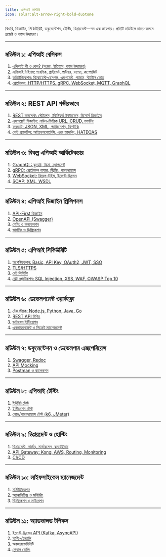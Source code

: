 ```yaml
---
title: এপিআই মাস্টারি
icon: solar:alt-arrow-right-bold-duotone
---
```


<Callout variant="info">
থিওরি, ডিজাইন, সিকিউরিটি, ডকুমেন্টেশন, টেস্টিং, ডিপ্লয়মেন্ট—সব এক জায়গায়। প্রতিটি মডিউলে হাতে-কলমে প্রজেক্ট ও বাস্তব উদাহরণ।
</Callout>

---

## মডিউল ১: এপিআই বেসিকস
1. [এপিআই কী ও কেন? (সংজ্ঞা, ইতিহাস, বাস্তব উদাহরণ)](/api/what-is-api)
2. [এপিআই টাইপস: পাবলিক, প্রাইভেট, পার্টনার, ওপেন, কম্পোজিট](/api/api-types)
3. [কমিউনিকেশন: রিকোয়েস্ট-রেসপন্স, এন্ডপয়েন্ট, প্যারাম, স্ট্যাটাস কোড](/api/communication-basics)
4. [প্রোটোকল: HTTP/HTTPS, gRPC, WebSocket, MQTT, GraphQL](/api/protocols)

---

## মডিউল ২: REST API গভীরভাবে
1. [REST কনসেপ্ট: স্টেটলেস, ইউনিফর্ম ইন্টারফেস, রিসোর্স ডিজাইন](/api/rest-concepts)
2. [এন্ডপয়েন্ট ডিজাইন: নাউন-ভিত্তিক URL, CRUD, ভার্সনিং](/api/endpoint-design)
3. [ফরম্যাট: JSON, XML, প্যাজিনেশন, ফিল্টারিং](/api/formats-pagination-filtering)
4. [বেস্ট প্র্যাকটিস: আইডেমপোটেন্সি, এরর হ্যান্ডলিং, HATEOAS](/api/rest-best-practices)

---

## মডিউল ৩: বিকল্প এপিআই আর্কিটেকচার
1. [GraphQL: কুয়েরি, স্কিমা, ফ্র্যাগমেন্ট](/api/graphql-basics)
2. [gRPC: প্রোটোকল বাফার, স্ট্রিমিং, পারফরম্যান্স](/api/grpc-basics)
3. [WebSocket: রিয়েল-টাইম, ইভেন্ট-ড্রিভেন](/api/websocket-basics)
4. [SOAP: XML, WSDL](/api/soap-basics)

---

## মডিউল ৪: এপিআই ডিজাইন প্রিন্সিপলস
1. [API-First ডিজাইন](/api/api-first-design)
2. [OpenAPI (Swagger)](/api/openapi-swagger)
3. [নেমিং ও কনভেনশন](/api/naming-conventions)
4. [ভার্সনিং ও ডিপ্রিকেশন](/api/versioning-deprecation)

---

## মডিউল ৫: এপিআই সিকিউরিটি
1. [অথেন্টিকেশন: Basic, API Key, OAuth2, JWT, SSO](/api/authentication)
2. [TLS/HTTPS](/api/tls-https)
3. [রেট লিমিটিং](/api/rate-limiting)
4. [থ্রেট প্রোটেকশন: SQL Injection, XSS, WAF, OWASP Top 10](/api/threat-protection)

---

## মডিউল ৬: ডেভেলপমেন্ট ওয়ার্কফ্লো
1. [টেক স্ট্যাক: Node.js, Python, Java, Go](/api/tech-stack)
2. [REST API বিল্ডিং](/api/rest-api-building)
3. [ডাটাবেস ইন্টিগ্রেশন](/api/database-integration)
4. [এনভায়রনমেন্ট ও সিক্রেট ম্যানেজমেন্ট](/api/env-secret-management)

---

## মডিউল ৭: ডকুমেন্টেশন ও ডেভেলপার এক্সপেরিয়েন্স
1. [Swagger, Redoc](/api/swagger-redoc)
2. [API Mocking](/api/api-mocking)
3. [Postman ও কালেকশন](/api/postman-collection)

---

## মডিউল ৮: এপিআই টেস্টিং
1. [ইউনিট টেস্ট](/api/unit-test)
2. [ইন্টিগ্রেশন টেস্ট](/api/integration-test)
3. [লোড/পারফরম্যান্স টেস্ট (k6, JMeter)](/api/load-performance-test)

---

## মডিউল ৯: ডিপ্লয়মেন্ট ও হোস্টিং
1. [ডিপ্লয়মেন্ট: সার্ভার, সার্ভারলেস, কনটেইনার](/api/deployment)
2. [API Gateway: Kong, AWS, Routing, Monitoring](/api/api-gateway)
3. [CI/CD](/api/ci-cd)

---

## মডিউল ১০: লাইফসাইকেল ম্যানেজমেন্ট
1. [মনিটাইজেশন](/api/monetization)
2. [অ্যানালিটিক্স ও মনিটরিং](/api/analytics-monitoring)
3. [ডিপ্রিকেশন ও মাইগ্রেশন](/api/deprecation-migration)

---

## মডিউল ১১: অ্যাডভান্সড টপিকস
1. [ইভেন্ট-ড্রিভেন API (Kafka, AsyncAPI)](/api/event-driven-api)
2. [মাল্টি-টেন্যান্সি](/api/multi-tenancy)
3. অবজারভেবিলিটি
4. [গ্লোবাল স্কেলিং](/api/global-scaling)